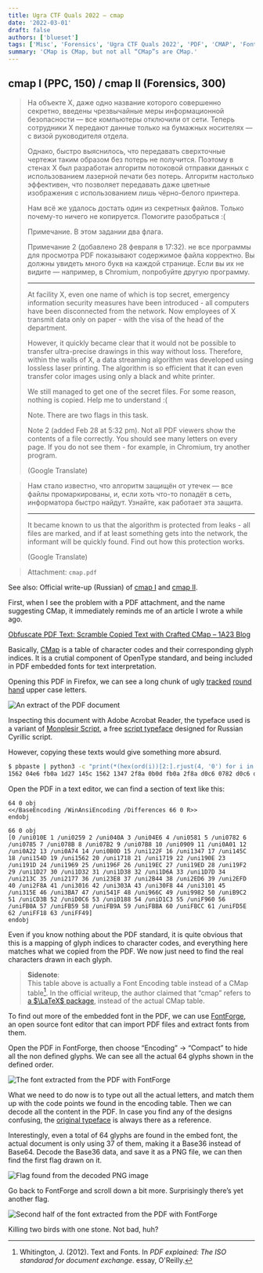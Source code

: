```yaml
---
title: Ugra CTF Quals 2022 – cmap
date: '2022-03-01'
draft: false
authors: ['blueset']
tags: ['Misc', 'Forensics', 'Ugra CTF Quals 2022', 'PDF', 'CMAP', 'Font']
summary: 'CMap is CMap, but not all “CMap”s are CMap.'
---
```


## cmap I (PPC, 150) / cmap II (Forensics, 300)

> На объекте X, даже одно название которого совершенно секретно, введены чрезвычайные меры информационной безопасности — все компьютеры отключили от сети. Теперь сотрудники Х передают данные только на бумажных носителях — с визой руководителя отдела.
> 
> Однако, быстро выяснилось, что передавать сверхточные чертежи таким образом без потерь не получится. Поэтому в стенах Х был разработан алгоритм потоковой отправки данных с использованием лазерной печати без потерь. Алгоритм настолько эффективен, что позволяет передавать даже цветные изображения с использованием лишь чёрно-белого принтера.
> 
> Нам всё же удалось достать один из секретных файлов. Только почему-то ничего не копируется. Помогите разобраться :(
> 
> Примечание. В этом задании два флага.
> 
> Примечание 2 (добавлено 28 февраля в 17:32). не все программы для просмотра PDF показывают содержимое файла корректно. Вы должны увидеть много букв на каждой странице. Если вы их не видите — например, в Chromium, попробуйте другую программу.
>
> ---
>
> At facility X, even one name of which is top secret, emergency information security measures have been introduced - all computers have been disconnected from the network. Now employees of X transmit data only on paper - with the visa of the head of the department.
> 
> However, it quickly became clear that it would not be possible to transfer ultra-precise drawings in this way without loss. Therefore, within the walls of X, a data streaming algorithm was developed using lossless laser printing. The algorithm is so efficient that it can even transfer color images using only a black and white printer.
> 
> We still managed to get one of the secret files. For some reason, nothing is copied. Help me to understand :(
> 
> Note. There are two flags in this task.
> 
> Note 2 (added Feb 28 at 5:32 pm). Not all PDF viewers show the contents of a file correctly. You should see many letters on every page. If you do not see them - for example, in Chromium, try another program.
>
> (Google Translate)


> Нам стало известно, что алгоритм защищён от утечек — все файлы промаркированы, и, если хоть что-то попадёт в сеть, информатора быстро найдут. Узнайте, как работает эта защита.
> 
> ---
> 
> It became known to us that the algorithm is protected from leaks - all files are marked, and if at least something gets into the network, the informant will be quickly found. Find out how this protection works.
> 
> (Google Translate)

> Attachment: `cmap.pdf`

See also: Official write-up (Russian) of [cmap I](https://github.com/teamteamdev/ugractf-2022-quals/blob/master/tasks/cmap/WRITEUP.cmap1.md) and [cmap II](https://github.com/teamteamdev/ugractf-2022-quals/blob/master/tasks/cmap/WRITEUP.cmap2.md).

First, when I see the problem with a PDF attachment, and the name suggesting CMap, it immediately reminds me of an article I wrote a while ago.

[Obfuscate PDF Text: Scramble Copied Text with Crafted CMap – 1A23 Blog](https://blog.1a23.com/2017/08/29/obfuscate-pdf-text-uncopiable-text-with-crafted-cmap/)

Basically, [CMap](https://docs.microsoft.com/en-us/typography/opentype/spec/cmap) is a table of character codes and their corresponding glyph indices. It is a crutial component of OpenType standard, and being included in PDF embedded fonts for text interpretation.

Opening this PDF in Firefox, we can see a long chunk of ugly [tracked](https://en.wikipedia.org/wiki/Letter_spacing) [round hand](https://en.wikipedia.org/wiki/Round_hand) upper case letters.

![An extract of the PDF document](/static/images/ugra-ctf-quals-2022/cmap/example.png)

Inspecting this document with Adobe Acrobat Reader, the typeface used is a variant of [Monplesir Script](https://fontsisland.com/font/monplesir-script), a free [script typeface](https://en.wikipedia.org/wiki/Script_typeface) designed for Russian Cyrillic script.

However, copying these texts would give something more absurd.

```sh
$ pbpaste | python3 -c "print(*(hex(ord(i))[2:].rjust(4, '0') for i in input()))"
1562 04e6 fb0a 1d27 145c 1562 1347 2f8a 0b0d fb0a 2f8a d0c6 0782 d0c6 d0c6 d0c6 d0c6 d0c6 190e 0782 0a74 0a74 fbcc 1d27 b9c2
```

Open the PDF in a text editor, we can find a section of text like this:

```pdf
64 0 obj
<</BaseEncoding /WinAnsiEncoding /Differences 66 0 R>>
endobj

66 0 obj
[0 /uni010E 1 /uni0259 2 /uni040A 3 /uni04E6 4 /uni0581 5 /uni0782 6 /uni0785 7 /uni078B 8 /uni07B2 9 /uni07B8 10 /uni0909 11 /uni0A01 12 /uni0A22 13 /uni0A74 14 /uni0B0D 15 /uni122F 16 /uni1347 17 /uni145C 18 /uni154D 19 /uni1562 20 /uni1718 21 /uni1719 22 /uni190E 23 /uni191D 24 /uni1969 25 /uni196F 26 /uni19EC 27 /uni19ED 28 /uni19F2 29 /uni1D27 30 /uni1D32 31 /uni1D38 32 /uni1D6A 33 /uni1D7D 34 /uni213C 35 /uni2177 36 /uni23E8 37 /uni2B44 38 /uni2ED6 39 /uni2EFD 40 /uni2F8A 41 /uni3016 42 /uni303A 43 /uni30F8 44 /uni3101 45 /uni315E 46 /uni3BA7 47 /uni541F 48 /uni966C 49 /uni9982 50 /uniB9C2 51 /uniCD3B 52 /uniD0C6 53 /uniD188 54 /uniD1C3 55 /uniF960 56 /uniFB0A 57 /uniFB59 58 /uniFB9A 59 /uniFBBA 60 /uniFBCC 61 /uniFD5E 62 /uniFF18 63 /uniFF49]
endobj
```

Even if you know nothing about the PDF standard, it is quite obvious that this is a mapping of glyph indices to character codes, and everything here matches what we copied from the PDF. We now just need to find the real characters drawn in each glyph.

> **Sidenote**:  
> This table above is actually a Font Encoding table instead of a CMap table[^1]. In the official writeup, the author claimed that “cmap” refers to [a $\LaTeX$ package](https://www.ctan.org/tex-archive/macros/latex/contrib/cmap), instead of the actual CMap table.

[^1]: Whitington, J. (2012). Text and Fonts. In *PDF explained: The ISO standarad for document exchange*. essay, O'Reilly. 

To find out more of the embedded font in the PDF, we can use [FontForge](https://fontforge.org/en-US/), an open source font editor that can import PDF files and extract fonts from them.

Open the PDF in FontForge, then choose “Encoding” → “Compact” to hide all the non defined glyphs. We can see all the actual 64 glyphs shown in the defined order.

![The font extracted from the PDF with FontForge](/static/images/ugra-ctf-quals-2022/cmap/fontforge.png)

What we need to do now is to type out all the actual letters, and match them up with the code points we found in the encoding table. Then we can decode all the content in the PDF. In case you find any of the designs confusing, the [original typeface](https://fontsisland.com/font/monplesir-script) is always there as a reference.

Interestingly, even a total of 64 glyphs are found in the embed font, the actual document is only using 37 of them, making it a Base36 instead of Base64. Decode the Base36 data, and save it as a PNG file, we can then find the first flag drawn on it.

![Flag found from the decoded PNG image](/static/images/ugra-ctf-quals-2022/cmap/cmap1.png)

Go back to FontForge and scroll down a bit more. Surprisingly there’s yet another flag.

![Second half of the font extracted from the PDF with FontForge](/static/images/ugra-ctf-quals-2022/cmap/cmap2.png)

Killing two birds with one stone. Not bad, huh?